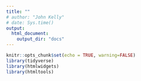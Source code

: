 ```yaml
---
title: ""
# author: "John Kelly"
# date: Sys.time()
output:
  html_document:
    output_dir: "docs"
---
```


```r
knitr::opts_chunk$set(echo = TRUE, warning=FALSE)
library(tidyverse)
library(htmlwidgets)
library(htmltools)
```
<br>
<br>
<!-- <subhead>line charts for household items costs</subhead> -->
<div style="min-height:1546px"><script type="text/javascript" defer src="https://datawrapper.dwcdn.net/aVy9W/embed.js?v=7" charset="utf-8"></script><noscript><img src="https://datawrapper.dwcdn.net/aVy9W/full.png" alt="" /></noscript></div>
<br>
<br>
<br>
<!-- <subhead> lookup of items </subhead> -->
<div style="min-height:858px"><script type="text/javascript" defer src="https://datawrapper.dwcdn.net/YK0KE/embed.js?v=6" charset="utf-8"></script><noscript><img src="https://datawrapper.dwcdn.net/YK0KE/full.png" alt="" /></noscript></div>
<br>
<br>
<br>
<!-- <subhead> rent prices </subhead> -->
<div style="min-height:3848px"><script type="text/javascript" defer src="https://datawrapper.dwcdn.net/WAp6H/embed.js?v=3" charset="utf-8"></script><noscript><img src="https://datawrapper.dwcdn.net/WAp6H/full.png" alt="" /></noscript></div>
<br>
<br>
<br>
<!-- <subhead> home prices </subhead> -->
<div style="min-height:3848px"><script type="text/javascript" defer src="https://datawrapper.dwcdn.net/RPaJt/embed.js?v=6" charset="utf-8"></script><noscript><img src="https://datawrapper.dwcdn.net/RPaJt/full.png" alt="" /></noscript></div>
<br>
<br>
<br>
